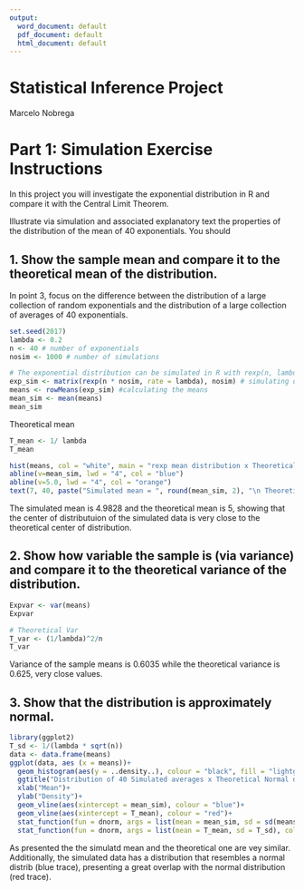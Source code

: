 ```yaml
---
output:
  word_document: default
  pdf_document: default
  html_document: default
---
```

# Statistical Inference Project
Marcelo Nobrega

# Part 1: Simulation Exercise Instructions

In this project you will investigate the exponential distribution in R and compare it with the Central Limit Theorem.

Illustrate via simulation and associated explanatory text the properties of the distribution of the mean of 40 exponentials. You should

## 1. Show the sample mean and compare it to the theoretical mean of the distribution.

In point 3, focus on the difference between the distribution of a large collection of random exponentials and the distribution of a large collection of averages of 40 exponentials.

```r
set.seed(2017)
lambda <- 0.2
n <- 40 # number of exponentials
nosim <- 1000 # number of simulations

# The exponential distribution can be simulated in R with rexp(n, lambda) where lambda is the rate parameter
exp_sim <- matrix(rexp(n * nosim, rate = lambda), nosim) # simulating data
means <- rowMeans(exp_sim) #calculating the means
mean_sim <- mean(means)
mean_sim
```
Theoretical mean
```r
T_mean <- 1/ lambda
T_mean
```

```r
hist(means, col = "white", main = "rexp mean distribution x Theoretical Mean", breaks = 40)
abline(v=mean_sim, lwd = "4", col = "blue")
abline(v=5.0, lwd = "4", col = "orange")
text(7, 40, paste("Simulated mean = ", round(mean_sim, 2), "\n Theoretical mean = 5.0"), col = "black")
```


The simulated mean is 4.9828 and the theoretical mean is 5, showing that the center of distributuion of the simulated data is very close to the theoretical center of distribution. 

## 2. Show how variable the sample is (via variance) and compare it to the theoretical variance of the distribution.

```r
Expvar <- var(means)
Expvar

# Theoretical Var
T_var <- (1/lambda)^2/n
T_var
```
Variance of the sample means is 0.6035 while the theoretical variance is 0.625, very close values. 

## 3. Show that the distribution is approximately normal.

```r
library(ggplot2)
T_sd <- 1/(lambda * sqrt(n))
data <- data.frame(means)
ggplot(data, aes (x = means))+
  geom_histogram(aes(y = ..density..), colour = "black", fill = "lightgreen")+
  ggtitle("Distribution of 40 Simulated averages x Theoretical Normal distribution")+
  xlab("Mean")+
  ylab("Density")+
  geom_vline(aes(xintercept = mean_sim), colour = "blue")+
  geom_vline(aes(xintercept = T_mean), colour = "red")+
  stat_function(fun = dnorm, args = list(mean = mean_sim, sd = sd(means)), colour = "blue", size = 1.0)+
  stat_function(fun = dnorm, args = list(mean = T_mean, sd = T_sd), colour = "red", size = 1.0)
```

As presented the the simulatd mean and the theoretical one are vey similar. Additionally, the simulated data has a distribution that resembles a normal distrib (blue trace), presenting a great overlap with the normal distribution (red trace).
